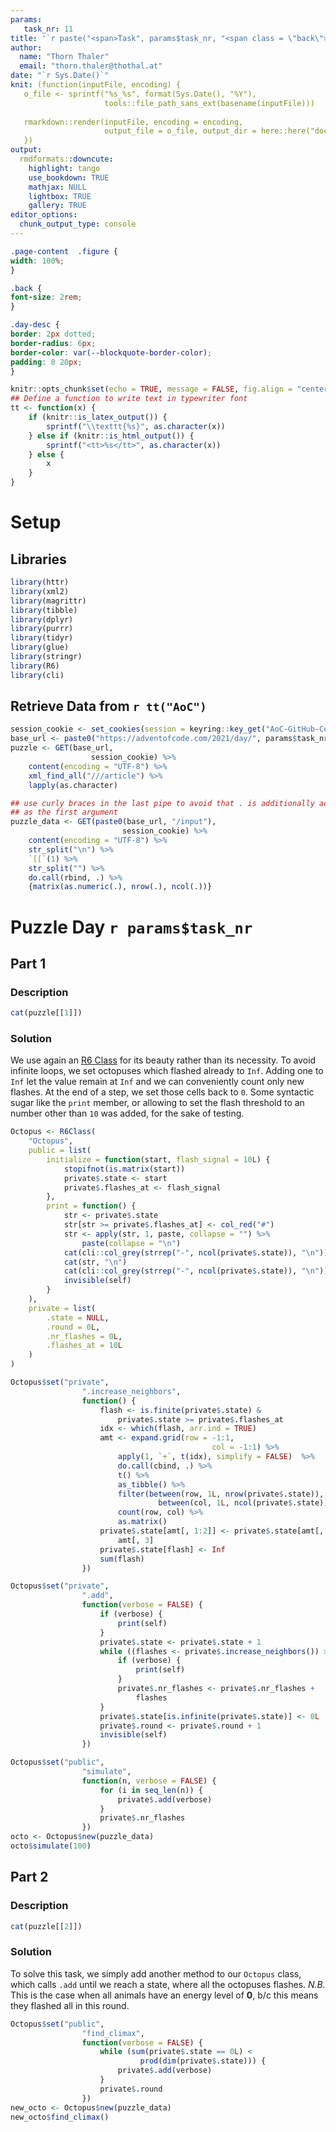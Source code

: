```yaml
---
params:
   task_nr: 11
title: '`r paste("<span>Task", params$task_nr, "<span class = \"back\"><a href = \"index.html\">", fontawesome::fa("home"), "</a></span></span>")`'
author: 
  name: "Thorn Thaler"
  email: "thorn.thaler@thothal.at"
date: "`r Sys.Date()`"
knit: (function(inputFile, encoding) {
   o_file <- sprintf("%s_%s", format(Sys.Date(), "%Y"), 
                     tools::file_path_sans_ext(basename(inputFile)))
                     
   rmarkdown::render(inputFile, encoding = encoding, 
                     output_file = o_file, output_dir = here::here("docs"))
   })
output: 
  rmdformats::downcute:
    highlight: tango
    use_bookdown: TRUE
    mathjax: NULL
    lightbox: TRUE
    gallery: TRUE
editor_options: 
  chunk_output_type: console
---
```


```css
.page-content  .figure {
width: 100%;
}

.back {
font-size: 2rem;
}

.day-desc {
border: 2px dotted;
border-radius: 6px;
border-color: var(--blockquote-border-color);
padding: 0 20px;
}
```


```r
knitr::opts_chunk$set(echo = TRUE, message = FALSE, fig.align = "center")
## Define a function to write text in typewriter font
tt <- function(x) {
	if (knitr::is_latex_output()) {
		sprintf("\\texttt{%s}", as.character(x))
	} else if (knitr::is_html_output()) {
		sprintf("<tt>%s</tt>", as.character(x))
	} else {
		x
	}
}
```

# Setup

## Libraries

```r
library(httr)
library(xml2)
library(magrittr)
library(tibble)
library(dplyr)
library(purrr)
library(tidyr)
library(glue)
library(stringr)
library(R6)
library(cli)
```

## Retrieve Data from `r tt("AoC")`


```r
session_cookie <- set_cookies(session = keyring::key_get("AoC-GitHub-Cookie"))
base_url <- paste0("https://adventofcode.com/2021/day/", params$task_nr)
puzzle <- GET(base_url,
				  session_cookie) %>% 
	content(encoding = "UTF-8") %>% 
	xml_find_all("///article") %>% 
	lapply(as.character)

## use curly braces in the last pipe to avoid that . is additionally added
## as the first argument
puzzle_data <- GET(paste0(base_url, "/input"),
						 session_cookie) %>% 
	content(encoding = "UTF-8") %>% 
	str_split("\n") %>% 
	`[[`(1) %>% 
	str_split("") %>% 
	do.call(rbind, .) %>% 
	{matrix(as.numeric(.), nrow(.), ncol(.))}

```

# Puzzle Day `r params$task_nr`

## Part 1

### Description

```r
cat(puzzle[[1]])
```

### Solution

We use again an [R6 Class](https://r6.r-lib.org/articles/Introduction.html) for 
its beauty rather than its necessity. To avoid infinite loops, we set octopuses
which flashed already to `Inf`. Adding one to `Inf` let the value remain at 
`Inf` and we can conveniently count only new flashes. At the end of a step, 
we set those cells back to `0`. Some syntactic sugar like the `print` member, or
allowing to set the flash threshold to an number other than `10` was added, for 
the sake of testing.

```r
Octopus <- R6Class(
	"Octopus",
	public = list(
		initialize = function(start, flash_signal = 10L) {
			stopifnot(is.matrix(start))
			private$.state <- start
			private$.flashes_at <- flash_signal
		},
		print = function() {
			str <- private$.state
			str[str >= private$.flashes_at] <- col_red("#")
			str <- apply(str, 1, paste, collapse = "") %>% 
				paste(collapse = "\n")
			cat(cli::col_grey(strrep("-", ncol(private$.state)), "\n"))
			cat(str, "\n")
			cat(cli::col_grey(strrep("-", ncol(private$.state)), "\n"))
			invisible(self)
		}
	),
	private = list(
		.state = NULL,
		.round = 0L,
		.nr_flashes = 0L,
		.flashes_at = 10L
	)
)

Octopus$set("private",
				".increase_neighbors",
				function() {
					flash <- is.finite(private$.state) &
						private$.state >= private$.flashes_at
					idx <- which(flash, arr.ind = TRUE) 
					amt <- expand.grid(row = -1:1,
											 col = -1:1) %>% 
						apply(1, `+`, t(idx), simplify = FALSE)  %>% 
						do.call(cbind, .) %>%
						t() %>% 
						as_tibble() %>% 
						filter(between(row, 1L, nrow(private$.state)),
								 between(col, 1L, ncol(private$.state))) %>% 
						count(row, col) %>% 
						as.matrix()
					private$.state[amt[, 1:2]] <- private$.state[amt[, 1:2]] + 
						amt[, 3]
					private$.state[flash] <- Inf
					sum(flash)
				})

Octopus$set("private",
				".add",
				function(verbose = FALSE) {
					if (verbose) {
						print(self)
					}
					private$.state <- private$.state + 1
					while ((flashes <- private$.increase_neighbors()) > 0) {
						if (verbose) {
							print(self)
						}
						private$.nr_flashes <- private$.nr_flashes + 
							flashes
					}
					private$.state[is.infinite(private$.state)] <- 0L
					private$.round <- private$.round + 1
					invisible(self)
				})

Octopus$set("public",
				"simulate",
				function(n, verbose = FALSE) {
					for (i in seq_len(n)) {
						private$.add(verbose)
					}
					private$.nr_flashes
				})
octo <- Octopus$new(puzzle_data)
octo$simulate(100)

```



## Part 2

### Description

```r
cat(puzzle[[2]])
```

### Solution

To solve this task, we simply add another method to our `Octopus` class, which
calls `.add` until we reach a state, where all the octopuses flashes. *N.B.* 
This is the case when all animals have an energy level of **0**, b/c this means
they flashed all in this round.

```r
Octopus$set("public",
				"find_climax",
				function(verbose = FALSE) {
					while (sum(private$.state == 0L) < 
							 prod(dim(private$.state))) {
						private$.add(verbose)
					}
					private$.round
				})
new_octo <- Octopus$new(puzzle_data)
new_octo$find_climax()
```


